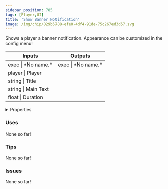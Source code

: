 ```yaml
---
sidebar_position: 785
tags: [Player,UI]
title: 'Show Banner Notification'
image: /img/chip/829b5788-efe0-4df4-91de-75c267ed3d57.svg
---
```


Shows a player a banner notification. Appearance can be customized in the config menu!



<IChip uuid="829b5788-efe0-4df4-91de-75c267ed3d57"/>

<table><thead><tr><th>Inputs</th><th>Outputs</th></tr></thead><tbody><tr><td>exec | *No name.*</td><td>exec | *No name.*</td></tr><tr><td>player | Player</td><td /></tr><tr><td>string | Title</td><td /></tr><tr><td>string | Main Text</td><td /></tr><tr><td>float | Duration</td><td /></tr></tbody></table>

<details>
  <summary>Properties</summary>
  <div>
    <div>
    <table>
      <tbody>
        <tr>
          <td>Is beta required?</td>
          <td>No</td>
        </tr>
        <tr>
          <td>Is chip a trolling risk?</td>
          <td>No</td>
        </tr>
        <tr>
          <td>Is chip a role assignment risk?</td>
          <td>No</td>
        </tr>
        <tr>
          <td>Chip UUID</td>
          <td>829b5788-efe0-4df4-91de-75c267ed3d57</td>
        </tr>
        <tr>
          <td>Room availability</td>
          <td>Available everywhere</td>
        </tr>
      </tbody>
    </table>
    </div>
  </div>
</details>

### Uses

None so far!

### Tips

None so far!

### Issues

None so far!